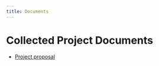 ```yaml
---
title: Documents
---
```


# Collected Project Documents

- [Project proposal](../docs/project-proposal.md)
